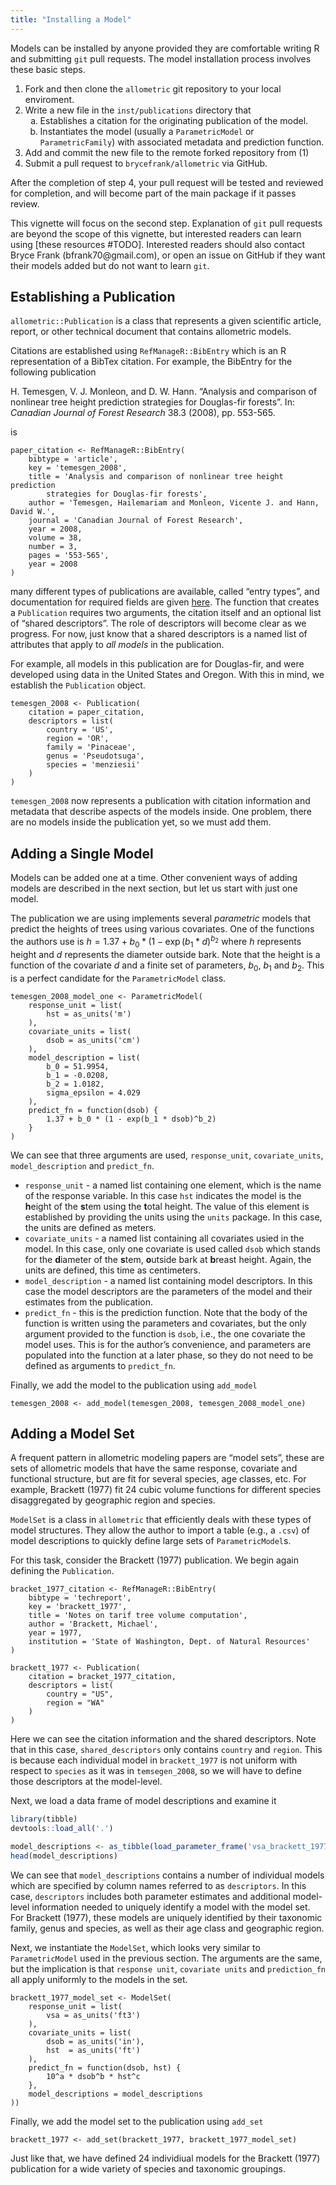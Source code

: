 ```yaml
---
title: "Installing a Model"
---
```


Models can be installed by anyone provided they are comfortable writing R and
submitting `git` pull requests. The model installation process involves these
basic steps.

1. Fork and then clone the `allometric` git repository to your local enviroment.
2. Write a new file in the `inst/publications` directory that
    a. Establishes a citation for the originating publication of the model.
    b. Instantiates the model (usually a `ParametricModel` or
        `ParametricFamily`) with associated metadata and prediction function.
3. Add and commit the new file to the remote forked repository from (1)
4. Submit a pull request to `brycefrank/allometric` via GitHub.

After the completion of step 4, your pull request will be tested and reviewed
for completion, and will become part of the main package if it passes review.

This vignette will focus on the second step. Explanation of `git` pull requests
are beyond the scope of this vignette, but interested readers can learn using
[these resources #TODO]. Interested readers should also contact Bryce Frank
(bfrank70@gmail.com), or open an issue on GitHub if they want their models 
added but do not want to learn `git`.

## Establishing a Publication

`allometric::Publication` is a class that represents a given scientific article,
report, or other technical document that contains allometric models. 

Citations are established using `RefManageR::BibEntry` which is an R 
representation of a BibTex citation. For example, the BibEntry for the following
publication

H. Temesgen, V. J. Monleon, and D. W. Hann. "Analysis and comparison of nonlinear tree height prediction strategies for Douglas-fir forests". In: _Canadian
Journal of Forest Research_ 38.3 (2008), pp. 553-565.

is

```
paper_citation <- RefManageR::BibEntry(
    bibtype = 'article',
    key = 'temesgen_2008',
    title = 'Analysis and comparison of nonlinear tree height prediction
        strategies for Douglas-fir forests',
    author = 'Temesgen, Hailemariam and Monleon, Vicente J. and Hann, David W.',
    journal = 'Canadian Journal of Forest Research',
    year = 2008,
    volume = 38,
    number = 3,
    pages = '553-565',
    year = 2008
)
```

many different types of publications are available, called "entry types", and 
documentation for required fields are given
[here](https://www.bibtex.com/e/entry-types/). The function that creates a 
`Publication` requires two arguments, the citation itself and an optional list
of "shared descriptors". The role of descriptors will become clear as we 
progress. For now, just know that a shared descriptors is a named list of
attributes that apply to *all models* in the publication.

For example,  all models in this publication are for 
Douglas-fir, and were developed using data in the United States and Oregon.
With this in mind, we establish the `Publication` object.

```
temesgen_2008 <- Publication(
    citation = paper_citation,
    descriptors = list(
        country = 'US',
        region = 'OR',
        family = 'Pinaceae',
        genus = 'Pseudotsuga',
        species = 'menziesii'
    )
)
```

`temesgen_2008` now represents a publication with citation information and 
metadata that describe aspects of the models inside. One problem, there are 
no models inside the publication yet, so we must add them.

## Adding a Single Model

Models can be added one at a time. Other convenient ways of adding models are
described in the next section, but let us start with just one model.

The publication we are using implements several *parametric* models that predict
the heights of trees using various covariates. One of the functions the authors
use is $h = 1.37 + b_0 * (1 - \exp(b_1 * d)^{b_2}$ where $h$ represents height
and $d$ represents the diameter outside bark. Note that the height is a 
function of the covariate $d$ and a finite set of parameters, $b_0$, $b_1$ and
$b_2$. This is a perfect candidate for the `ParametricModel` class.

```
temesgen_2008_model_one <- ParametricModel(
    response_unit = list(
        hst = as_units('m')
    ),
    covariate_units = list(
        dsob = as_units('cm')
    ),
    model_description = list(
        b_0 = 51.9954,
        b_1 = -0.0208,
        b_2 = 1.0182,
        sigma_epsilon = 4.029
    ),
    predict_fn = function(dsob) {
        1.37 + b_0 * (1 - exp(b_1 * dsob)^b_2)
    }
)
```

We can see that three arguments are used, `response_unit`, `covariate_units`, 
`model_description` and `predict_fn`.

- `response_unit` - a named list containing one element, which is the name of
the response variable. In this case `hst` indicates the model is the **h**eight
of the **s**tem using the **t**otal height. The value of this element is 
established by providing the units using the `units` package. In this case, 
the units are defined as meters.
- `covariate_units` - a named list containing all covariates usied in the model.
In this case, only one covariate is used called `dsob` which stands for the 
**d**iameter of the **s**tem, **o**utside bark at **b**reast height. Again, the
units are defined, this time as centimeters.
- `model_description` - a named list containing model descriptors. In this case
the model descriptors are the parameters of the model and their estimates from
the publication.
- `predict_fn` - this is the prediction function. Note that the body of the
function is written using the parameters and covariates, but the only argument
provided to the function is `dsob`, i.e., the one covariate the model uses. This
is for the author's convenience, and parameters are populated into the function
at a later phase, so they do not need to be defined as arguments to
`predict_fn`.

Finally, we add the model to the publication using `add_model`

```
temesgen_2008 <- add_model(temesgen_2008, temesgen_2008_model_one)
```

## Adding a Model Set

A frequent pattern in allometric modeling papers are "model sets", these are
sets of allometric models that have the same response, covariate and functional 
structure, but are fit for several species, age classes, etc. For example, 
Brackett (1977) fit 24 cubic volume functions for different species
disaggregated by geographic region and species.

`ModelSet` is a class in `allometric` that efficiently deals with these types 
of model structures. They allow the author to import a table (e.g., a `.csv`) of
model descriptions to quickly define large sets of `ParametricModel`s.

For this task, consider the Brackett (1977) publication. We begin again 
defining the `Publication`.

```
bracket_1977_citation <- RefManageR::BibEntry(
    bibtype = 'techreport',
    key = 'brackett_1977',
    title = 'Notes on tarif tree volume computation',
    author = 'Brackett, Michael',
    year = 1977,
    institution = 'State of Washington, Dept. of Natural Resources'
)

brackett_1977 <- Publication(
    citation = bracket_1977_citation,
    descriptors = list(
        country = "US",
        region = "WA"
    )
)
```

Here we can see the citation information and the shared descriptors. Note that
in this case, `shared_descriptors` only contains `country` and `region`. This
is because each individual model in `brackett_1977` is not uniform with respect
to `species` as it was in `temsegen_2008`, so we will have to define those 
descriptors at the model-level.

Next, we load a data frame of model descriptions and examine it

```r
library(tibble)
devtools::load_all('.')
```

```r
model_descriptions <- as_tibble(load_parameter_frame('vsa_brackett_1977'))
head(model_descriptions)
```

We can see that `model_descriptions` contains a number of individual models
which are specified by column names referred to as `descriptors`. In this case,
`descriptors` includes both parameter estimates and additional model-level 
information needed to uniquely identify a model with the model set. For 
Brackett (1977), these models are uniquely identified by their taxonomic family,
genus and species, as well as their age class and geographic region.

Next, we instantiate the `ModelSet`, which looks very similar to 
`ParametricModel` used in the previous section. The arguments are the same, but
the implication is that `response unit`, `covariate units` and `prediction_fn`
all apply uniformly to the models in the set.

```
brackett_1977_model_set <- ModelSet(
    response_unit = list(
        vsa = as_units('ft3')
    ),
    covariate_units = list(
        dsob = as_units('in'),
        hst  = as_units('ft')
    ),
    predict_fn = function(dsob, hst) {
        10^a * dsob^b * hst^c
    },
    model_descriptions = model_descriptions
))
```

Finally, we add the model set to the publication using `add_set`

```
brackett_1977 <- add_set(brackett_1977, brackett_1977_model_set)
```

Just like that, we have defined 24 individiual models for the Brackett (1977) 
publication for a wide variety of species and taxonomic groupings. 